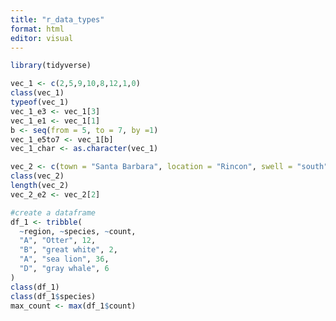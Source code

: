 ```yaml
---
title: "r_data_types"
format: html
editor: visual
---
```


```r
library(tidyverse)

```

```r
vec_1 <- c(2,5,9,10,8,12,1,0)
class(vec_1)
typeof(vec_1)
vec_1_e3 <- vec_1[3]
vec_1_e1 <- vec_1[1]
b <- seq(from = 5, to = 7, by =1)
vec_1_e5to7 <- vec_1[b]
vec_1_char <- as.character(vec_1)

vec_2 <- c(town = "Santa Barbara", location = "Rincon", swell = "south")
class(vec_2)
length(vec_2)
vec_2_e2 <- vec_2[2]
```

```r
#create a dataframe
df_1 <- tribble(
  ~region, ~species, ~count,
  "A", "Otter", 12,
  "B", "great white", 2,
  "A", "sea lion", 36,
  "D", "gray whale", 6
)
class(df_1)
class(df_1$species)
max_count <- max(df_1$count)
```
